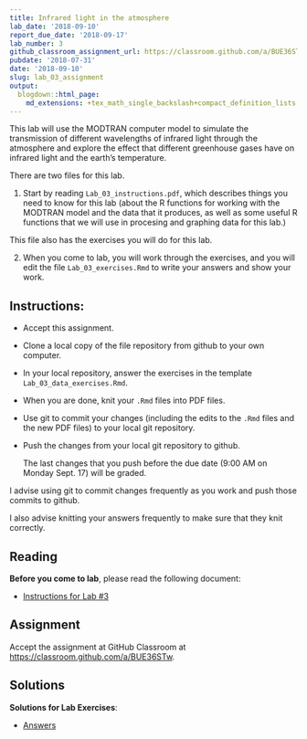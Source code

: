 ```yaml
---
title: Infrared light in the atmosphere
lab_date: '2018-09-10'
report_due_date: '2018-09-17'
lab_number: 3
github_classroom_assignment_url: https://classroom.github.com/a/BUE36STw
pubdate: '2018-07-31'
date: '2018-09-10'
slug: lab_03_assignment
output:
  blogdown::html_page:
    md_extensions: +tex_math_single_backslash+compact_definition_lists
---
```

This lab will use the MODTRAN computer model to simulate the transmission of different wavelengths of infrared light through the atmosphere and explore the effect that different greenhouse gases have on infrared light and the earth's temperature.

There are two files for this lab.

1. Start by reading `Lab_03_instructions.pdf`, which describes things you need
to know for this lab (about the R functions for working with the MODTRAN model
and the data that it produces, as well as some useful R functions that we will
use in procesing and graphing data for this lab.)

This file also has the exercises you will do for this lab.

2. When you come to lab, you will work through the exercises, and you will
edit the file `Lab_03_exercises.Rmd` to write your answers and show your
work.

## Instructions:

* Accept this assignment.
* Clone a local copy of the file repository from github to your
  own computer.
* In your local repository, answer the exercises in the template
  `Lab_03_data_exercises.Rmd`.
* When you are done, knit your `.Rmd` files into PDF files.
* Use git to commit your changes (including the edits to the `.Rmd` files
  and the new PDF files) to your local git repository.
* Push the changes from your local git repository to github.

    The last changes that you push before the due date 
    (9:00 AM on Monday Sept. 17) will be graded.

I advise using git to commit changes frequently as you work and push those commits
to github.

I also advise knitting your answers frequently to make sure that they 
knit correctly.


## Reading

**Before you come to lab**, please read the following document:

* [Instructions for Lab #3](/lab_docs/lab_03_instructions)

## Assignment

Accept the assignment at GitHub Classroom at <https://classroom.github.com/a/BUE36STw>.


## Solutions

**Solutions for Lab Exercises**:

* [Answers](/lab_solutions/lab_03_answers)